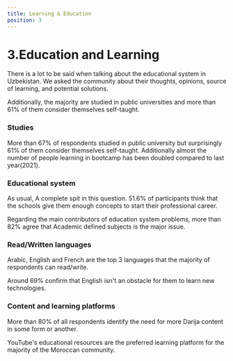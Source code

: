```yaml
---
title: Learning & Education
position: 3
---
```


# 3.Education and Learning

There is a lot to be said when talking about the educational system in Uzbekistan. We asked the community about their thoughts, opinions, source of learning, and potential solutions.

Additionally, the majority are studied in public universities and more than 61% of them consider themselves self-taught.

### Studies

More than 67% of respondents studied in public university but surprisingly 61% of them consider themselves self-taught. Additionally almost the number of people learning in bootcamp has been doubled compared to last year(2021).

<Chart id="education-q-0" title={false} />

### Educational system

As usual, A complete spit in this question. 51.6% of participants think that the schools give them enough concepts to start their professional career.

<Chart id="education-q-1" title={false} />

Regarding the main contributors of education system problems, more than 82% agree that Academic defined subjects is the major issue.

<Chart id="education-q-2" title={false} />

### Read/Written languages

Arabic, English and French are the top 3 languages that the majority of respondents can read/write.

<Chart id="education-q-3" title={false} />

Around 69% confirm that English isn't an obstacle for them to learn new technologies.

<Chart id="education-q-4" title={false} />

### Content and learning platforms

More than 80% of all respondents identify the need for more Darija content in some form or another.

<Chart id="education-q-5" title={false} />

YouTube's educational resources are the preferred learning platform for the majority of the Moroccan community.

<Chart id="education-q-6" title={false} />
